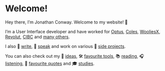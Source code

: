 # Welcome!

Hey there, I’m Jonathan Conway. Welcome to my website! 👋

I’m a User Interface developer and have worked for [Optus](/work/optus), [Coles](/work/coles), [WooliesX](/work/wooliesx), [Revolut](/work/revolut), [CIBC](/work/cibc) and [many others](/work).

I also 📝 [write](/articles), 🎤 [speak](/speaking) and work on various 📂 [side projects](/projects).

You can also check out my 🧠 [ideas](/ideas), 🛠️ [favourite tools](/tools), 📚 [reading](/reading), 🎧 [listening](/listening), 🌲 [favourite quotes](/quotes) and 🎓 [studies](/studies).
